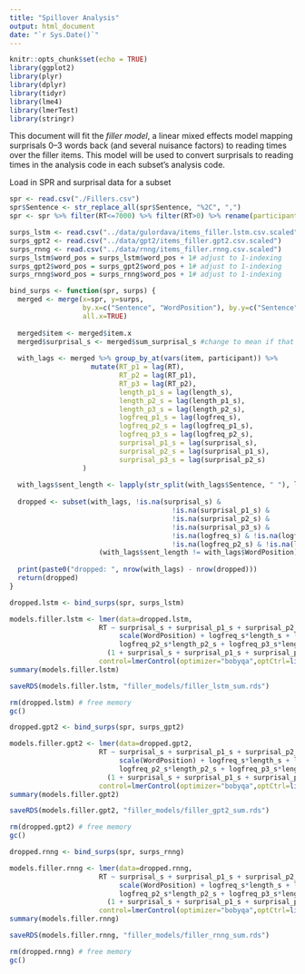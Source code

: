 ```yaml
---
title: "Spillover Analysis"
output: html_document
date: "`r Sys.Date()`"
---
```


```r
knitr::opts_chunk$set(echo = TRUE)
library(ggplot2)
library(plyr)
library(dplyr)
library(tidyr)
library(lme4)
library(lmerTest)
library(stringr)
```

This document will fit the *filler model*, a linear mixed effects model mapping surprisals 0--3 words back (and several nuisance factors) to reading times over the filler items. This model will be used to convert surprisals to reading times in the analysis code in each subset's analysis code.



Load in SPR and surprisal data for a subset
```r
spr <- read.csv("./Fillers.csv")
spr$Sentence <- str_replace_all(spr$Sentence, "%2C", ",")
spr <- spr %>% filter(RT<=7000) %>% filter(RT>0) %>% rename(participant = MD5)

surps_lstm <- read.csv("../data/gulordava/items_filler.lstm.csv.scaled")
surps_gpt2 <- read.csv("../data/gpt2/items_filler.gpt2.csv.scaled")
surps_rnng <- read.csv("../data/rnng/items_filler.rnng.csv.scaled")
surps_lstm$word_pos = surps_lstm$word_pos + 1# adjust to 1-indexing
surps_gpt2$word_pos = surps_gpt2$word_pos + 1# adjust to 1-indexing
surps_rnng$word_pos = surps_rnng$word_pos + 1# adjust to 1-indexing

```


```r

bind_surps <- function(spr, surps) {
  merged <- merge(x=spr, y=surps,
                  by.x=c("Sentence", "WordPosition"), by.y=c("Sentence", "word_pos"), 
                  all.x=TRUE)
  
  merged$item <- merged$item.x
  merged$surprisal_s <- merged$sum_surprisal_s #change to mean if that's more appropriate
  
  with_lags <- merged %>% group_by_at(vars(item, participant)) %>%
                    mutate(RT_p1 = lag(RT), 
                           RT_p2 = lag(RT_p1), 
                           RT_p3 = lag(RT_p2),
                           length_p1_s = lag(length_s), 
                           length_p2_s = lag(length_p1_s),
                           length_p3_s = lag(length_p2_s),
                           logfreq_p1_s = lag(logfreq_s), 
                           logfreq_p2_s = lag(logfreq_p1_s),
                           logfreq_p3_s = lag(logfreq_p2_s),
                           surprisal_p1_s = lag(surprisal_s),
                           surprisal_p2_s = lag(surprisal_p1_s),
                           surprisal_p3_s = lag(surprisal_p2_s)
                  )
  
  with_lags$sent_length <- lapply(str_split(with_lags$Sentence, " "), length)
  
  dropped <- subset(with_lags, !is.na(surprisal_s) &
                                        !is.na(surprisal_p1_s) & 
                                        !is.na(surprisal_p2_s) &
                                        !is.na(surprisal_p3_s) &
                                        !is.na(logfreq_s) & !is.na(logfreq_p1_s) &
                                        !is.na(logfreq_p2_s) & !is.na(logfreq_p3_s) & 
                      (with_lags$sent_length != with_lags$WordPosition))
  
  print(paste0("dropped: ", nrow(with_lags) - nrow(dropped)))
  return(dropped)
}


```


```r

dropped.lstm <- bind_surps(spr, surps_lstm)

models.filler.lstm <- lmer(data=dropped.lstm,
                      RT ~ surprisal_s + surprisal_p1_s + surprisal_p2_s + surprisal_p3_s +
                           scale(WordPosition) + logfreq_s*length_s + logfreq_p1_s*length_p1_s + 
                           logfreq_p2_s*length_p2_s + logfreq_p3_s*length_p3_s + 
                        (1 + surprisal_s + surprisal_p1_s + surprisal_p2_s + surprisal_p3_s || participant) + (1 | item),
                      control=lmerControl(optimizer="bobyqa",optCtrl=list(maxfun=2e5)))
summary(models.filler.lstm) 

saveRDS(models.filler.lstm, "filler_models/filler_lstm_sum.rds")

rm(dropped.lstm) # free memory
gc()
```

```r
dropped.gpt2 <- bind_surps(spr, surps_gpt2)

models.filler.gpt2 <- lmer(data=dropped.gpt2,
                      RT ~ surprisal_s + surprisal_p1_s + surprisal_p2_s + surprisal_p3_s +
                           scale(WordPosition) + logfreq_s*length_s + logfreq_p1_s*length_p1_s + 
                           logfreq_p2_s*length_p2_s + logfreq_p3_s*length_p3_s + 
                        (1 + surprisal_s + surprisal_p1_s + surprisal_p2_s + surprisal_p3_s || participant) + (1 | item),
                      control=lmerControl(optimizer="bobyqa",optCtrl=list(maxfun=2e5)))
summary(models.filler.gpt2) 

saveRDS(models.filler.gpt2, "filler_models/filler_gpt2_sum.rds")

rm(dropped.gpt2) # free memory
gc()
```

```r
dropped.rnng <- bind_surps(spr, surps_rnng)

models.filler.rnng <- lmer(data=dropped.rnng,
                      RT ~ surprisal_s + surprisal_p1_s + surprisal_p2_s + surprisal_p3_s +
                           scale(WordPosition) + logfreq_s*length_s + logfreq_p1_s*length_p1_s + 
                           logfreq_p2_s*length_p2_s + logfreq_p3_s*length_p3_s + 
                        (1 + surprisal_s + surprisal_p1_s + surprisal_p2_s + surprisal_p3_s || participant) + (1 | item),
                      control=lmerControl(optimizer="bobyqa",optCtrl=list(maxfun=2e5)))
summary(models.filler.rnng) 

saveRDS(models.filler.rnng, "filler_models/filler_rnng_sum.rds")

rm(dropped.rnng) # free memory
gc()
```
